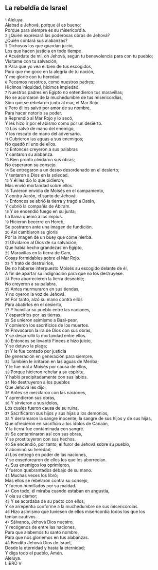 == La rebeldía de Israel ==

{{anchor|1}} <small>1</small> Aleluya.<br>
Alabad a Jehová, porque él es bueno;<br>
Porque para siempre es su misericordia.<br>
{{anchor|2}} <small>2</small> ¿Quién expresará las poderosas obras de Jehová?<br>
¿Quién contará sus alabanzas?<br>
{{anchor|3}} <small>3</small> Dichosos los que guardan juicio,<br>
Los que hacen justicia en todo tiempo.<br>
{{anchor|4}} <small>4</small> Acuérdate de mí, oh Jehová, según tu benevolencia para con tu pueblo;<br>
Visítame con tu salvación,<br>
{{anchor|5}} <small>5</small> Para que yo vea el bien de tus escogidos,<br>
Para que me goce en la alegría de tu nación,<br>
Y me gloríe con tu heredad.<br>
{{anchor|6}} <small>6</small> Pecamos nosotros, como nuestros padres;<br>
Hicimos iniquidad, hicimos impiedad.<br>
{{anchor|7}} <small>7</small> Nuestros padres en Egipto no entendieron tus maravillas;<br>
No se acordaron de la muchedumbre de tus misericordias,<br>
Sino que se rebelaron junto al mar, el Mar Rojo.<br>
{{anchor|8}} <small>8</small> Pero él los salvó por amor de su nombre,<br>
Para hacer notorio su poder.<br>
{{anchor|9}} <small>9</small> Reprendió al Mar Rojo y lo secó,<br>
Y les hizo ir por el abismo como por un desierto.<br>
{{anchor|10}} <small>10</small> Los salvó de mano del enemigo,<br>
Y los rescató de mano del adversario.<br>
{{anchor|11}} <small>11</small> Cubrieron las aguas a sus enemigos;<br>
No quedó ni uno de ellos.<br>
{{anchor|12}} <small>12</small> Entonces creyeron a sus palabras<br>
Y cantaron su alabanza.<br>
{{anchor|13}} <small>13</small> Bien pronto olvidaron sus obras;<br>
No esperaron su consejo.<br>
{{anchor|14}} <small>14</small> Se entregaron a un deseo desordenado en el desierto;<br>
Y tentaron a Dios en la soledad.<br>
{{anchor|15}} <small>15</small> Y él les dio lo que pidieron;<br>
Mas envió mortandad sobre ellos.<br>
{{anchor|16}} <small>16</small> Tuvieron envidia de Moisés en el campamento,<br>
Y contra Aarón, el santo de Jehová.<br>
{{anchor|17}} <small>17</small> Entonces se abrió la tierra y tragó a Datán,<br>
Y cubrió la compañía de Abiram.<br>
{{anchor|18}} <small>18</small> Y se encendió fuego en su junta;<br>
La llama quemó a los impíos.<br>
{{anchor|19}} <small>19</small> Hicieron becerro en Horeb,<br>
Se postraron ante una imagen de fundición.<br>
{{anchor|20}} <small>20</small> Así cambiaron su gloria<br>
Por la imagen de un buey que come hierba.<br>
{{anchor|21}} <small>21</small> Olvidaron al Dios de su salvación,<br>
Que había hecho grandezas en Egipto,<br>
{{anchor|22}} <small>22</small> Maravillas en la tierra de Cam,<br>
Cosas formidables sobre el Mar Rojo.<br>
{{anchor|23}} <small>23</small> Y trató de destruirlos,<br>
De no haberse interpuesto Moisés su escogido delante de él,<br>
A fin de apartar su indignación para que no los destruyese.<br>
{{anchor|24}} <small>24</small> Pero aborrecieron la tierra deseable;<br>
No creyeron a su palabra,<br>
{{anchor|25}} <small>25</small> Antes murmuraron en sus tiendas,<br>
Y no oyeron la voz de Jehová.<br>
{{anchor|26}} <small>26</small> Por tanto, alzó su mano contra ellos<br>
Para abatirlos en el desierto,<br>
{{anchor|27}} <small>27</small> Y humillar su pueblo entre las naciones,<br>
Y esparcirlos por las tierras.<br>
{{anchor|28}} <small>28</small> Se unieron asimismo a Baal-peor,<br>
Y comieron los sacrificios de los muertos.<br>
{{anchor|29}} <small>29</small> Provocaron la ira de Dios con sus obras,<br>
Y se desarrolló la mortandad entre ellos.<br>
{{anchor|30}} <small>30</small> Entonces se levantó Finees e hizo juicio,<br>
Y se detuvo la plaga;<br>
{{anchor|31}} <small>31</small> Y le fue contado por justicia<br>
De generación en generación para siempre.<br>
{{anchor|32}} <small>32</small> También le irritaron en las aguas de Meriba;<br>
Y le fue mal a Moisés por causa de ellos,<br>
{{anchor|33}} <small>33</small> Porque hicieron rebelar a su espíritu,<br>
Y habló precipitadamente con sus labios.<br>
{{anchor|34}} <small>34</small> No destruyeron a los pueblos<br>
Que Jehová les dijo;<br>
{{anchor|35}} <small>35</small> Antes se mezclaron con las naciones,<br>
Y aprendieron sus obras,<br>
{{anchor|36}} <small>36</small> Y sirvieron a sus ídolos,<br>
Los cuales fueron causa de su ruina.<br>
{{anchor|37}} <small>37</small> Sacrificaron sus hijos y sus hijas a los demonios,<br>
{{anchor|38}} <small>38</small> Y derramaron la sangre inocente, la sangre de sus hijos y de sus hijas,<br>
Que ofrecieron en sacrificio a los ídolos de Canaán,<br>
Y la tierra fue contaminada con sangre.<br>
{{anchor|39}} <small>39</small> Se contaminaron así con sus obras,<br>
Y se prostituyeron con sus hechos.<br>
{{anchor|40}} <small>40</small> Se encendió, por tanto, el furor de Jehová sobre su pueblo,<br>
Y abominó su heredad;<br>
{{anchor|41}} <small>41</small> Los entregó en poder de las naciones,<br>
Y se enseñorearon de ellos los que les aborrecían.<br>
{{anchor|42}} <small>42</small> Sus enemigos los oprimieron,<br>
Y fueron quebrantados debajo de su mano.<br>
{{anchor|43}} <small>43</small> Muchas veces los libró;<br>
Mas ellos se rebelaron contra su consejo,<br>
Y fueron humillados por su maldad.<br>
{{anchor|44}} <small>44</small> Con todo, él miraba cuando estaban en angustia,<br>
Y oía su clamor;<br>
{{anchor|45}} <small>45</small> Y se acordaba de su pacto con ellos,<br>
Y se arrepentía conforme a la muchedumbre de sus misericordias.<br>
{{anchor|46}} <small>46</small> Hizo asimismo que tuviesen de ellos misericordia todos los que los tenían cautivos.<br>
{{anchor|47}} <small>47</small> Sálvanos, Jehová Dios nuestro,<br>
Y recógenos de entre las naciones,<br>
Para que alabemos tu santo nombre,<br>
Para que nos gloriemos en tus alabanzas.<br>
{{anchor|48}} <small>48</small> Bendito Jehová Dios de Israel,<br>
Desde la eternidad y hasta la eternidad;<br>
Y diga todo el pueblo, Amén.<br>
Aleluya.<br>
LIBRO V<br>
